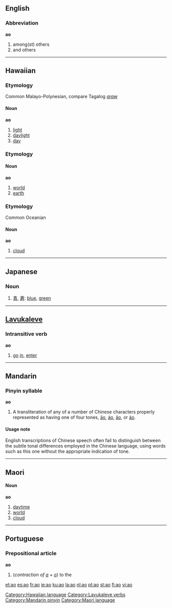 {{see|AO|.a'o|áo|ào|ǎo|ÄO|āo}}
==English==

===Abbreviation===
'''ao'''

# among(st) others
# and others

----

==Hawaiian==

===Etymology===
Common Malayo-Polynesian, compare Tagalog ''[[araw]]''

====Noun====
'''ao'''

# [[light]]
# [[daylight]]
# [[day]]

===Etymology===

====Noun====
'''ao'''

# [[world]]
# [[earth]]

===Etymology===
Common Oceanian

====Noun====
'''ao'''

# [[cloud]]

[[Category:Hawaiian language]]

----

==Japanese==

===Noun===
{{ja-noun|r|hira=あお}}

# [[青]], [[蒼]]: [[blue]], [[green]]

----

==[[Lavukaleve]]==

===Intransitive verb===
'''ao'''

# [[go]] [[in]], [[enter]]

[[Category:Lavukaleve verbs]]

----

==Mandarin==
===Pinyin syllable===
'''ao'''
# A transliteration of any of a number of Chinese characters properly represented as having one of four tones, [[āo]], [[áo]], [[ǎo]], or [[ào]].

====Usage note====
English transcriptions of Chinese speech often fail to distinguish between the subtle tonal differences employed in the Chinese language, using words such as this one without the appropriate indication of tone.

[[Category:Mandarin pinyin]]

----

==Maori==

====Noun====
'''ao'''

# [[daytime]]
# [[world]]
# [[cloud]]

[[Category:Maori language]]

----

==Portuguese==

===Prepositional article===
'''ao'''

# (''contraction of [[a#Portuguese|a]] + [[o#Portuguese|o]]'') to the

[[et:ao]]
[[es:ao]]
[[fr:ao]]
[[ie:ao]]
[[ku:ao]]
[[la:ao]]
[[nl:ao]]
[[pt:ao]]
[[st:ao]]
[[fi:ao]]
[[vi:ao]]